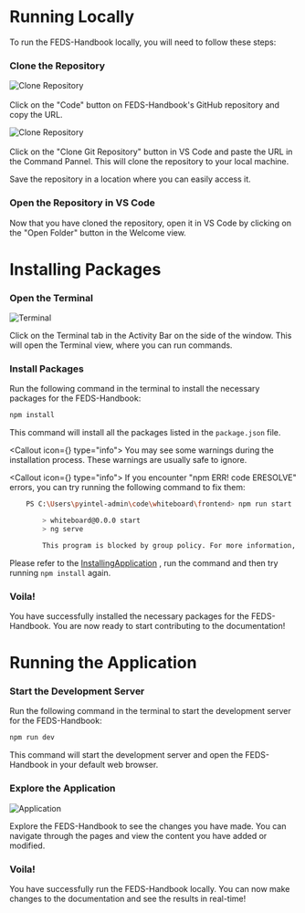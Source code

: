 
<Head>
    <title>Contribution - FEDS201</title>
    <meta property="og:title" content="Drive Base - FEDS201" key="title" />
</Head>


# Running Locally

To run the FEDS-Handbook locally, you will need to follow these steps:

<Steps>

### Clone the Repository
![Clone Repository](https://i.imgur.com/6AQuVEu.png)
<br></br>
Click on the "Code" button on FEDS-Handbook's GitHub repository and copy the URL. 

![Clone Repository](https://i.imgur.com/KKFwiIJ.png)
<br></br>
Click on the "Clone Git Repository" button in VS Code and paste the URL in the Command Pannel. This will clone the repository to your local machine.

Save the repository in a location where you can easily access it.

### Open the Repository in VS Code

Now that you have cloned the repository, open it in VS Code by clicking on the "Open Folder" button in the Welcome view.

</Steps>


# Installing Packages

<Steps>

### Open the Terminal

![Terminal](https://i.imgur.com/MGUsxbw.png)

Click on the Terminal tab in the Activity Bar on the side of the window. This will open the Terminal view, where you can run commands.

### Install Packages

Run the following command in the terminal to install the necessary packages for the FEDS-Handbook:

```bash
npm install
```

This command will install all the packages listed in the `package.json` file.

<Callout icon={<FaBuildingShield/>} type="info">
    You may see some warnings during the installation process. These warnings are usually safe to ignore.
</Callout>

<Callout icon={<FaBuildingShield/>} type="info"> 
    If you encounter "npm ERR! code ERESOLVE" errors, you can try running the following command to fix them:
```bash
    PS C:\Users\pyintel-admin\code\whiteboard\frontend> npm run start

        > whiteboard@0.0.0 start
        > ng serve

        This program is blocked by group policy. For more information, contact your system administrator.
 ```
Please refer to the [InstallingApplication](installingApplication#open-admin-poweshell) , run the command and then try running `npm install` again.

</Callout>

### Voila!

You have successfully installed the necessary packages for the FEDS-Handbook. You are now ready to start contributing to the documentation!

</Steps>


# Running the Application

<Steps>

### Start the Development Server

Run the following command in the terminal to start the development server for the FEDS-Handbook:

```bash
npm run dev
```

This command will start the development server and open the FEDS-Handbook in your default web browser.

### Explore the Application

![Application](https://i.imgur.com/iRb7KEF.png)

Explore the FEDS-Handbook to see the changes you have made. You can navigate through the pages and view the content you have added or modified.

### Voila!

You have successfully run the FEDS-Handbook locally. You can now make changes to the documentation and see the results in real-time!

</Steps>